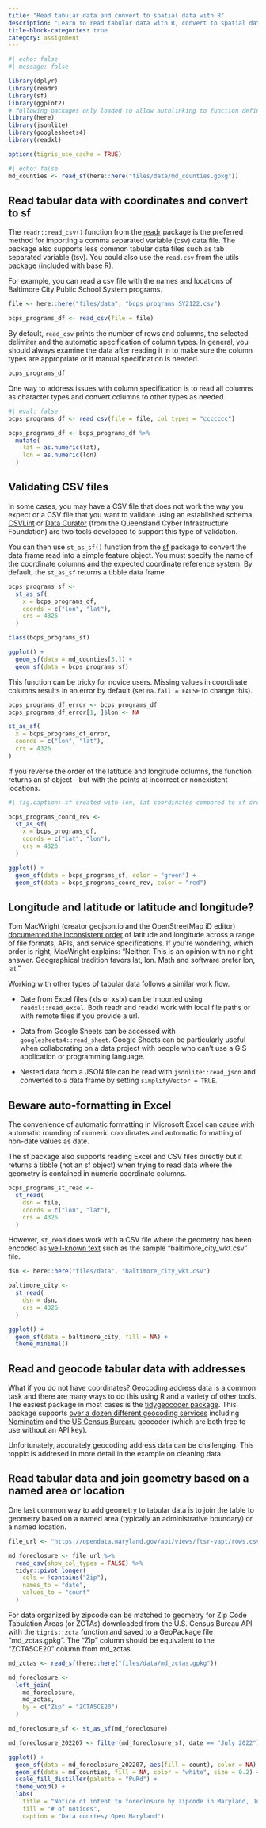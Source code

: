 ```yaml
---
title: "Read tabular data and convert to spatial data with R"
description: "Learn to read tabular data with R, convert to spatial data with the sf package, and clean data with the dplyr and tidy packages."
title-block-categories: true
category: assignment
---
```


```r
#| echo: false
#| message: false

library(dplyr)
library(readr)
library(sf)
library(ggplot2)
# following packages only loaded to allow autolinking to function definitions
library(here)
library(jsonlite)
library(googlesheets4)
library(readxl)

options(tigris_use_cache = TRUE)
```

```r
#| echo: false
md_counties <- read_sf(here::here("files/data/md_counties.gpkg"))
```

## Read tabular data with coordinates and convert to sf

The `readr::read_csv()` function from the [readr](https://readr.tidyverse.org/) package is the preferred method for importing a comma separated variable (csv) data file. The package also supports less common tabular data files such as tab separated variable (tsv). You could also use the `read.csv` from the utils package (included with base R).

For example, you can read a csv file with the names and locations of Baltimore City Public School System programs.

```r
file <- here::here("files/data", "bcps_programs_SY2122.csv")

bcps_programs_df <- read_csv(file = file)
```

By default, `read_csv` prints the number of rows and columns, the selected delimiter and the automatic specification of column types. In general, you should always examine the data after reading it in to make sure the column types are appropriate or if manual specification is needed.

```r
bcps_programs_df
```

One way to address issues with column specification is to read all columns as character types and convert columns to other types as needed.

```r
#| eval: false
bcps_programs_df <- read_csv(file = file, col_types = "ccccccc")

bcps_programs_df <- bcps_programs_df %>% 
  mutate(
    lat = as.numeric(lat),
    lon = as.numeric(lon)
  )
```

::: {.callout-tip collapse="false" appearance="default" icon="true"}
## Validating CSV files

In some cases, you may have a CSV file that does not work the way you expect or a CSV file that you want to validate using an established schema. [CSVLint](https://csvlint.io/) or [Data Curator](https://github.com/qcif/data-curator) (from the Queensland Cyber Infrastructure Foundation) are two tools developed to support this type of validation.
:::

You can then use `st_as_sf()` function from the [sf](https://r-spatial.github.io/sf/) package to convert the data frame read into a simple feature object. You must specify the name of the coordinate columns and the expected coordinate reference system. By default, the `st_as_sf` returns a tibble data frame.

```r
bcps_programs_sf <-
  st_as_sf(
    x = bcps_programs_df,
    coords = c("lon", "lat"),
    crs = 4326
  )

class(bcps_programs_sf)
```

```r
ggplot() +
  geom_sf(data = md_counties[3,]) +
  geom_sf(data = bcps_programs_sf)
```

This function can be tricky for novice users. Missing values in coordinate columns results in an error by default (set `na.fail = FALSE` to change this).

```r
bcps_programs_df_error <- bcps_programs_df
bcps_programs_df_error[1, ]$lon <- NA

st_as_sf(
  x = bcps_programs_df_error,
  coords = c("lon", "lat"),
  crs = 4326
)
```

If you reverse the order of the latitude and longitude columns, the function returns an sf object---but with the points at incorrect or nonexistent locations.

```r
#| fig.caption: sf created with lon, lat coordinates compared to sf created with reversed lat, lon values

bcps_programs_coord_rev <-
  st_as_sf(
    x = bcps_programs_df,
    coords = c("lat", "lon"),
    crs = 4326
  )

ggplot() +
  geom_sf(data = bcps_programs_sf, color = "green") +
  geom_sf(data = bcps_programs_coord_rev, color = "red")
```

::: {.callout-note collapse="true" appearance="default" icon="true"}
## Longitude and latitude or latitude and longitude?

Tom MacWright (creator geojson.io and the OpenStreetMap iD editor) [documented the inconsistent order](https://macwright.com/lonlat/) of latitude and longitude across a range of file formats, APIs, and service specifications. If you're wondering, which order is right, MacWright explains: "Neither. This is an opinion with no right answer. Geographical tradition favors lat, lon. Math and software prefer lon, lat."
:::

Working with other types of tabular data follows a similar work flow.

-   Date from Excel files (xls or xslx) can be imported using `readxl::read_excel`. Both readr and readxl work with local file paths or with remote files if you provide a url.

-   Data from Google Sheets can be accessed with `googlesheets4::read_sheet`. Google Sheets can be particularly useful when collaborating on a data project with people who can't use a GIS application or programming language.

-   Nested data from a JSON file can be read with `jsonlite::read_json` and converted to a data frame by setting `simplifyVector = TRUE`.

::: {.callout-warning collapse="false" appearance="default" icon="true"}
## Beware auto-formatting in Excel

The convenience of automatic formatting in Microsoft Excel can cause with automatic rounding of numeric coordinates and automatic formatting of non-date values as date.
:::

The sf package also supports reading Excel and CSV files directly but it returns a tibble (not an sf object) when trying to read data where the geometry is contained in numeric coordinate columns.

```r
bcps_programs_st_read <-
  st_read(
    dsn = file,
    coords = c("lon", "lat"),
    crs = 4326
  )
```

However, `st_read` does work with a CSV file where the geometry has been encoded as [well-known text](https://en.wikipedia.org/wiki/Well-known_text_representation_of_geometry) such as the sample "baltimore_city_wkt.csv" file.

```r
dsn <- here::here("files/data", "baltimore_city_wkt.csv")

baltimore_city <-
  st_read(
    dsn = dsn,
    crs = 4326
  )

ggplot() +
  geom_sf(data = baltimore_city, fill = NA) +
  theme_minimal()
```

## Read and geocode tabular data with addresses

What if you do not have coordinates? Geocoding address data is a common task and there are many ways to do this using R and a variety of other tools. The easiest package in most cases is the [tidygeocoder package](https://jessecambon.github.io/tidygeocoder/). This package supports [over a dozen different geocoding services](https://jessecambon.github.io/tidygeocoder/articles/geocoder_services.html) including [Nominatim](https://nominatim.org) and the [US Census Burearu](https://geocoding.geo.census.gov/) geocoder (which are both free to use without an API key).

Unfortunately, accurately geocoding address data can be challenging. This toppic is addresed in more detail in the example on cleaning data.

## Read tabular data and join geometry based on a named area or location

One last common way to add geometry to tabular data is to join the table to geometry based on a named area (typically an administrative boundary) or a named location.

```r
file_url <- "https://opendata.maryland.gov/api/views/ftsr-vapt/rows.csv"

md_foreclosure <- file_url %>%
  read_csv(show_col_types = FALSE) %>%
  tidyr::pivot_longer(
    cols = !contains("Zip"),
    names_to = "date",
    values_to = "count"
  )
```

For data organized by zipcode can be matched to geometry for Zip Code Tabulation Areas (or ZCTAs) downloaded from the U.S. Census Bureau API with the `tigris::zcta` function and saved to a GeoPackage file "md_zctas.gpkg". The "Zip" column should be equivalent to the "ZCTA5CE20" column from md_zctas.

```r
md_zctas <- read_sf(here::here("files/data/md_zctas.gpkg"))

md_foreclosure <-
  left_join(
    md_foreclosure,
    md_zctas,
    by = c("Zip" = "ZCTA5CE20")
  )

md_foreclosure_sf <- st_as_sf(md_foreclosure)

md_foreclosure_202207 <- filter(md_foreclosure_sf, date == "July 2022")

ggplot() +
  geom_sf(data = md_foreclosure_202207, aes(fill = count), color = NA) +
  geom_sf(data = md_counties, fill = NA, color = "white", size = 0.2) +
  scale_fill_distiller(palette = "PuRd") +
  theme_void() +
  labs(
    title = "Notice of intent to foreclosure by zipcode in Maryland, July 2022",
    fill = "# of notices",
    caption = "Data courtesy Open Maryland")
```
